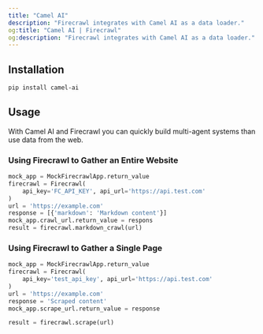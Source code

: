 ```yaml
---
title: "Camel AI"
description: "Firecrawl integrates with Camel AI as a data loader."
og:title: "Camel AI | Firecrawl"
og:description: "Firecrawl integrates with Camel AI as a data loader."
---
```


## Installation

```bash
pip install camel-ai

```

## Usage

With Camel AI and Firecrawl you can quickly build multi-agent systems than use data from the web.

### Using Firecrawl to Gather an Entire Website

```python
mock_app = MockFirecrawlApp.return_value
firecrawl = Firecrawl(
    api_key='FC_API_KEY', api_url='https://api.test.com'
)
url = 'https://example.com'
response = [{'markdown': 'Markdown content'}]
mock_app.crawl_url.return_value = respons
result = firecrawl.markdown_crawl(url)
```

### Using Firecrawl to Gather a Single Page

```python
mock_app = MockFirecrawlApp.return_value
firecrawl = Firecrawl(
    api_key='test_api_key', api_url='https://api.test.com'
)
url = 'https://example.com'
response = 'Scraped content'
mock_app.scrape_url.return_value = response

result = firecrawl.scrape(url)
```
